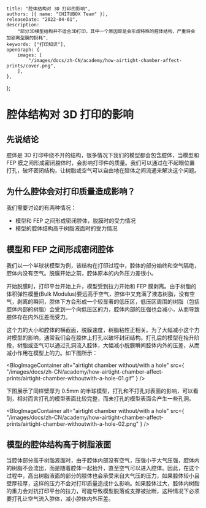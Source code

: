 	title: "腔体结构对 3D 打印的影响",
	authors: [{ name: "CHITUBOX Team" }],
	releaseDate: "2022-04-01",
	description:
		"部分3D模型结构并不适合3D打印，其中一个原因即是会形成特殊的腔体结构，严重将会加剧离型膜的损耗",
	keywords: ["打印知识"],
	openGraph: {
		images: [
			"/images/docs/zh-CN/academy/how-airtight-chamber-affect-prints/cover.png",
		],
	},
};

# 腔体结构对 3D 打印的影响

## 先说结论

腔体是 3D 打印中绕不开的结构，很多情况下我们的模型都会包含腔体，当模型和 FEP 膜之间形成密闭腔体时，会影响打印件的质量。我们可以通过在不起眼位置打孔，破坏密闭结构，让树脂或空气可以自由地在腔体之间流通来解决这个问题。

## 为什么腔体会对打印质量造成影响？

我们需要讨论的有两种情况：

-   模型和 FEP 之间形成密闭腔体，脱膜时的受力情况
-   模型的腔体结构高于树脂液面时的受力情况

## 模型和 FEP 之间形成密闭腔体

我们以一个半球状模型为例，该结构在打印过程中，腔体的部分始终和空气隔绝，腔体内没有空气。脱膜开始之前，腔体原本的内外压力差很小。

开始脱膜时，打印平台开始上升，模型受到拉力开始和 FEP 膜剥离。由于树脂的体积弹性模量(Bulk Modulus)要远高于空气，腔体中又充满了液态树脂，没有空气，剥离的瞬间，腔体下方会形成一个较显著的低压区，低压区周围的树脂（包括腔体内部的树脂）会受到一个向低压区的力，腔体内部的压强也会减小，从而导致腔体存在内外压差而受力。

这个力的大小和腔体的横截面，脱膜速度，树脂粘性正相关。为了大幅减小这个力对模型的影响，通常我们会在腔体上打孔以破坏封闭结构。打孔后的模型在抬升阶段，树脂或空气可以通过孔洞流入腔体，大幅减小脱膜瞬间腔体内外的压差，从而减小作用在模型上的力。如下图所示：

<BlogImageContainer
	alt="airtight chamber without/with a hole"
	src={
		"/images/docs/zh-CN/academy/how-airtight-chamber-affect-prints/airtight-chamber-withoutwith-a-hole-01.gif"
	}
/>

下图展示了同样壁厚为 0.5mm 的半球模型，打孔和不打孔对表面的影响，可以看到，相对而言打孔的模型表面比较完整，而未打孔的模型表面会产生一些孔洞。

<BlogImageContainer
	alt="airtight chamber without/with a hole"
	src={
		"/images/docs/zh-CN/academy/how-airtight-chamber-affect-prints/airtight-chamber-withoutwith-a-hole-02.png"
	}
/>

## 模型的腔体结构高于树脂液面

当腔体部分高于树脂液面时，由于腔体内部没有空气，压强小于大气压强，腔体内的树脂不会流出，而是随着腔体一起抬升，直至空气可以进入腔体。因此，在这个过程中，高出树脂液面的部分的腔体也会承受来自大气压的压力，如果腔体较小且壁厚较厚，这样的压力不会对打印质量造成什么影响。如果腔体过大，腔体内树脂的重力会对抗打印平台的拉力，可能导致模型脱落或支撑被扯断，这种情况下必须要打孔让空气流入腔体，减小腔体内外压差。
